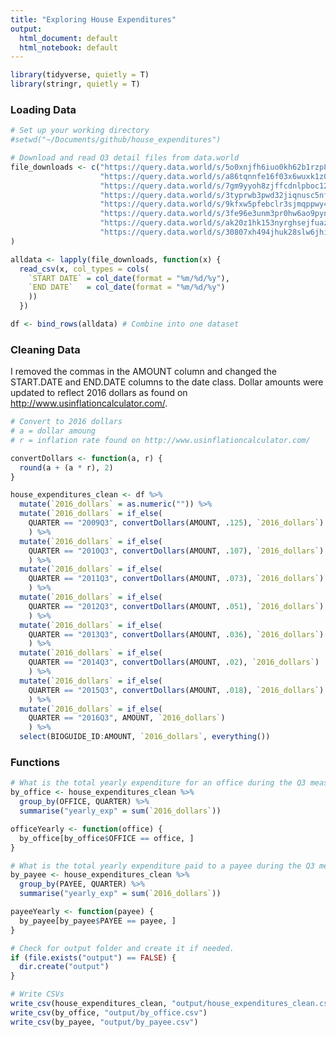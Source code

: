 ```yaml
---
title: "Exploring House Expenditures"
output:
  html_document: default
  html_notebook: default
---
```

```r
library(tidyverse, quietly = T)
library(stringr, quietly = T)
```

### Loading Data

```r
# Set up your working directory
#setwd("~/Documents/github/house_expenditures")

# Download and read Q3 detail files from data.world
file_downloads <- c("https://query.data.world/s/5o0xnjfh6iuo0kh62b1rzp8xf", #2016
                    "https://query.data.world/s/a86tqnnfe16f03x6wuxk1z0g7", #2015
                    "https://query.data.world/s/7gm9yyoh8zjffcdnlpboc12sd", #2014
                    "https://query.data.world/s/3typrwb3pwd32jiqnusc5nfiw", #2013 
                    "https://query.data.world/s/9kfxw5pfebclr3sjmqppwy4at", #2012
                    "https://query.data.world/s/3fe96e3unm3pr0hw6ao9pynnd", #2011
                    "https://query.data.world/s/ak20z1hk153nyrghsejfuazjz", #2010
                    "https://query.data.world/s/30807xh494jhuk28slw6jhi1f"  #2009
)

alldata <- lapply(file_downloads, function(x) {
  read_csv(x, col_types = cols(
    `START DATE` = col_date(format = "%m/%d/%y"), 
    `END DATE`   = col_date(format = "%m/%d/%y")
    ))
  })

df <- bind_rows(alldata) # Combine into one dataset
```

### Cleaning Data

I removed the commas in the AMOUNT column and changed the START.DATE and END.DATE 
columns to the date class. Dollar amounts were updated to reflect 2016 dollars as 
found on [http://www.usinflationcalculator.com/](http://www.usinflationcalculator.com/).

```r
# Convert to 2016 dollars
# a = dollar amoung
# r = inflation rate found on http://www.usinflationcalculator.com/

convertDollars <- function(a, r) {
  round(a + (a * r), 2)
}

house_expenditures_clean <- df %>% 
  mutate(`2016_dollars` = as.numeric("")) %>%
  mutate(`2016_dollars` = if_else(
    QUARTER == "2009Q3", convertDollars(AMOUNT, .125), `2016_dollars`)
    ) %>% 
  mutate(`2016_dollars` = if_else(
    QUARTER == "2010Q3", convertDollars(AMOUNT, .107), `2016_dollars`)
    ) %>% 
  mutate(`2016_dollars` = if_else(
    QUARTER == "2011Q3", convertDollars(AMOUNT, .073), `2016_dollars`)
    ) %>% 
  mutate(`2016_dollars` = if_else(
    QUARTER == "2012Q3", convertDollars(AMOUNT, .051), `2016_dollars`)
    ) %>% 
  mutate(`2016_dollars` = if_else(
    QUARTER == "2013Q3", convertDollars(AMOUNT, .036), `2016_dollars`)
    ) %>% 
  mutate(`2016_dollars` = if_else(
    QUARTER == "2014Q3", convertDollars(AMOUNT, .02), `2016_dollars`)
    ) %>% 
  mutate(`2016_dollars` = if_else(
    QUARTER == "2015Q3", convertDollars(AMOUNT, .018), `2016_dollars`)
    ) %>%
  mutate(`2016_dollars` = if_else(
    QUARTER == "2016Q3", AMOUNT, `2016_dollars`)
    ) %>%
  select(BIOGUIDE_ID:AMOUNT, `2016_dollars`, everything())
```

### Functions

```r
# What is the total yearly expenditure for an office during the Q3 measurement?
by_office <- house_expenditures_clean %>%
  group_by(OFFICE, QUARTER) %>%
  summarise("yearly_exp" = sum(`2016_dollars`))

officeYearly <- function(office) {
  by_office[by_office$OFFICE == office, ]
}

# What is the total yearly expenditure paid to a payee during the Q3 measurement?
by_payee <- house_expenditures_clean %>%
  group_by(PAYEE, QUARTER) %>%
  summarise("yearly_exp" = sum(`2016_dollars`))

payeeYearly <- function(payee) {
  by_payee[by_payee$PAYEE == payee, ]
}
```

<!-- ### Example -->

<!-- What are the historical third quarter totals for ADMIN AND OPS in 2016 dollars? -->

<!-- ```{r} -->
<!-- officeYearly("ADMIN AND OPS") -->
<!-- ``` -->

```r
# Check for output folder and create it if needed.
if (file.exists("output") == FALSE) {
  dir.create("output")
}

# Write CSVs
write_csv(house_expenditures_clean, "output/house_expenditures_clean.csv")
write_csv(by_office, "output/by_office.csv")
write_csv(by_payee, "output/by_payee.csv")
```
